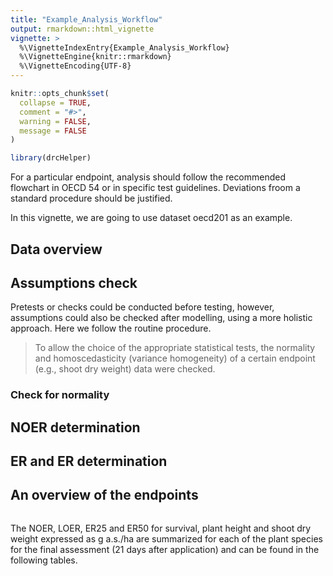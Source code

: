 ```yaml
---
title: "Example_Analysis_Workflow"
output: rmarkdown::html_vignette
vignette: >
  %\VignetteIndexEntry{Example_Analysis_Workflow}
  %\VignetteEngine{knitr::rmarkdown}
  %\VignetteEncoding{UTF-8}
---
```


```r
knitr::opts_chunk$set(
  collapse = TRUE,
  comment = "#>",
  warning = FALSE,
  message = FALSE
)
```

```r
library(drcHelper)
```


For a particular endpoint, analysis should follow the recommended flowchart in OECD 54 or in specific test guidelines. Deviations froom a standard procedure should be justified.


In this vignette, we are going to use dataset oecd201 as an example.

## Data overview


## Assumptions check

Pretests or checks could be conducted before testing, however, assumptions could also be checked after modelling, using a more holistic approach. Here we follow the routine procedure. 

> To allow the choice of the appropriate statistical tests, the normality and homoscedasticity (variance homogeneity) of a certain endpoint (e.g., shoot dry weight) data were checked.



### Check for normality


## NOER determination


## ER and ER determination 



## An overview of the endpoints

```r

```


The NOER, LOER, ER25 and ER50 for survival, plant height and shoot dry weight expressed as g a.s./ha
are summarized for each of the plant species for the final assessment (21 days after application) and can
be found in the following tables.


